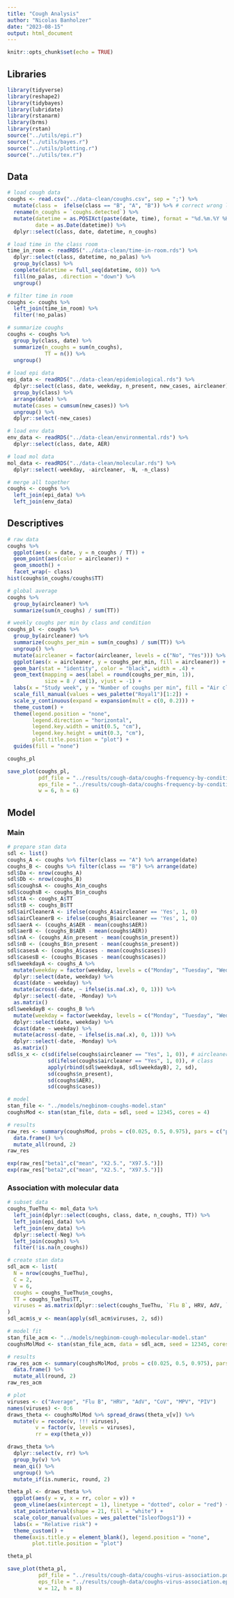 ```yaml
---
title: "Cough Analysis"
author: "Nicolas Banholzer"
date: "2023-08-15"
output: html_document
---
```


```r
knitr::opts_chunk$set(echo = TRUE)
```

## Libraries

```r
library(tidyverse)
library(reshape2)
library(tidybayes)
library(lubridate)
library(rstanarm)
library(brms)
library(rstan)
source("../utils/epi.r")
source("../utils/bayes.r")
source("../utils/plotting.r")
source("../utils/tex.r")
```

## Data

```r
# load cough data 
coughs <- read.csv("../data-clean/coughs.csv", sep = ";") %>%
  mutate(class =  ifelse(class == "B", "A", "B")) %>% # correct wrong label by Simon who put Kontrollklasse 3a=A instead of Kontrollklasse 3a=B
  rename(n_coughs = `coughs.detected`) %>%
  mutate(datetime = as.POSIXct(paste(date, time), format = "%d.%m.%Y %H:%M:%S"),
         date = as.Date(datetime)) %>%
  dplyr::select(class, date, datetime, n_coughs)

# load time in the class room
time_in_room <- readRDS("../data-clean/time-in-room.rds") %>%
  dplyr::select(class, datetime, no_palas) %>%
  group_by(class) %>%
  complete(datetime = full_seq(datetime, 60)) %>%
  fill(no_palas, .direction = "down") %>%
  ungroup()

# filter time in room
coughs <- coughs %>%
  left_join(time_in_room) %>%
  filter(!no_palas) 

# summarize coughs
coughs <- coughs %>%
  group_by(class, date) %>%
  summarize(n_coughs = sum(n_coughs),
            TT = n()) %>%
  ungroup()
  
# load epi data 
epi_data <- readRDS("../data-clean/epidemiological.rds") %>%
  dplyr::select(class, date, weekday, n_present, new_cases, aircleaner) %>%
  group_by(class) %>%
  arrange(date) %>%
  mutate(cases = cumsum(new_cases)) %>%
  ungroup() %>%
  dplyr::select(-new_cases)

# load env data
env_data <- readRDS("../data-clean/environmental.rds") %>%
  dplyr::select(class, date, AER)

# load mol data
mol_data <- readRDS("../data-clean/molecular.rds") %>%
  dplyr::select(-weekday, -aircleaner, -N, -n_class)

# merge all together
coughs <- coughs %>%
  left_join(epi_data) %>%
  left_join(env_data) 
```


## Descriptives

```r
# raw data
coughs %>%
  ggplot(aes(x = date, y = n_coughs / TT)) +
  geom_point(aes(color = aircleaner)) +
  geom_smooth() +
  facet_wrap(~ class)
hist(coughs$n_coughs/coughs$TT)

# global average
coughs %>%
  group_by(aircleaner) %>%
  summarize(sum(n_coughs) / sum(TT))

# weekly coughs per min by class and condition
coughs_pl <- coughs %>%
  group_by(aircleaner) %>%
  summarize(coughs_per_min = sum(n_coughs) / sum(TT)) %>%
  ungroup() %>%
  mutate(aircleaner = factor(aircleaner, levels = c("No", "Yes"))) %>%
  ggplot(aes(x = aircleaner, y = coughs_per_min, fill = aircleaner)) +
  geom_bar(stat = "identity", color = "black", width = .4) +
  geom_text(mapping = aes(label = round(coughs_per_min, 1)),
            size = 8 / cm(1), vjust = -1) +
  labs(x = "Study week", y = "Number of coughs per min", fill = "Air cleaner", title = "d") +
  scale_fill_manual(values = wes_palette("Royal1")[1:2]) +
  scale_y_continuous(expand = expansion(mult = c(0, 0.2))) +
  theme_custom() +
  theme(legend.position = "none",
        legend.direction = "horizontal",
        legend.key.width = unit(0.5, "cm"),
        legend.key.height = unit(0.3, "cm"),
        plot.title.position = "plot") +
  guides(fill = "none")

coughs_pl

save_plot(coughs_pl, 
          pdf_file = "../results/cough-data/coughs-frequency-by-condition.pdf", 
          eps_file = "../results/cough-data/coughs-frequency-by-condition.eps", 
          w = 6, h = 6)
```


## Model

### Main

```r
# prepare stan data
sdl <- list()
coughs_A <- coughs %>% filter(class == "A") %>% arrange(date)
coughs_B <- coughs %>% filter(class == "B") %>% arrange(date)
sdl$Da <- nrow(coughs_A)
sdl$Db <- nrow(coughs_B)
sdl$coughsA <- coughs_A$n_coughs
sdl$coughsB <- coughs_B$n_coughs
sdl$tA <- coughs_A$TT
sdl$tB <- coughs_B$TT
sdl$airCleanerA <- ifelse(coughs_A$aircleaner == 'Yes', 1, 0)
sdl$airCleanerB <- ifelse(coughs_B$aircleaner == 'Yes', 1, 0)
sdl$aerA <- (coughs_A$AER - mean(coughs$AER)) 
sdl$aerB <- (coughs_B$AER - mean(coughs$AER))
sdl$nA <- (coughs_A$n_present - mean(coughs$n_present)) 
sdl$nB <- (coughs_B$n_present - mean(coughs$n_present)) 
sdl$casesA <- (coughs_A$cases - mean(coughs$cases)) 
sdl$casesB <- (coughs_B$cases - mean(coughs$cases)) 
sdl$weekdayA <- coughs_A %>%
  mutate(weekday = factor(weekday, levels = c("Monday", "Tuesday", "Wednesday", "Thursday", "Friday"))) %>%
  dplyr::select(date, weekday) %>%
  dcast(date ~ weekday) %>%
  mutate(across(-date, ~ ifelse(is.na(.x), 0, 1))) %>%
  dplyr::select(-date, -Monday) %>%
  as.matrix()
sdl$weekdayB <- coughs_B %>%
  mutate(weekday = factor(weekday, levels = c("Monday", "Tuesday", "Wednesday", "Thursday", "Friday"))) %>%
  dplyr::select(date, weekday) %>%
  dcast(date ~ weekday) %>%
  mutate(across(-date, ~ ifelse(is.na(.x), 0, 1))) %>%
  dplyr::select(-date, -Monday) %>%
  as.matrix()
sdl$s_x <- c(sd(ifelse(coughs$aircleaner == "Yes", 1, 0)), # aircleaner
             sd(ifelse(coughs$aircleaner == "Yes", 1, 0)), # class
             apply(rbind(sdl$weekdayA, sdl$weekdayB), 2, sd),
             sd(coughs$n_present),
             sd(coughs$AER),
             sd(coughs$cases))

# model
stan_file <- "../models/negbinom-coughs-model.stan"
coughsMod <- stan(stan_file, data = sdl, seed = 12345, cores = 4)

# results
raw_res <- summary(coughsMod, probs = c(0.025, 0.5, 0.975), pars = c("phi", "beta0", "beta1", "beta2", "beta3", "beta4", "beta5", "beta6"))$summary %>%
  data.frame() %>%
  mutate_all(round, 2) 
raw_res

exp(raw_res["beta1",c("mean", "X2.5.", "X97.5.")])
exp(raw_res["beta2",c("mean", "X2.5.", "X97.5.")])
```

### Association with molecular data

```r
# subset data
coughs_TueThu <- mol_data %>%
  left_join(dplyr::select(coughs, class, date, n_coughs, TT)) %>%
  left_join(epi_data) %>%
  left_join(env_data) %>%
  dplyr::select(-Neg) %>%
  left_join(coughs) %>%
  filter(!is.na(n_coughs))

# create stan data
sdl_acm <- list(
  N = nrow(coughs_TueThu),
  C = 2,
  V = 6,
  coughs = coughs_TueThu$n_coughs,
  TT = coughs_TueThu$TT,
  viruses = as.matrix(dplyr::select(coughs_TueThu, `Flu B`, HRV, AdV, `SARS-CoV-2`, MPV, PIV))
)
sdl_acm$s_v <- mean(apply(sdl_acm$viruses, 2, sd))

# model fit
stan_file_acm <- "../models/negbinom-cough-molecular-model.stan"
coughsMolMod <- stan(stan_file_acm, data = sdl_acm, seed = 12345, cores = 4)

# results
raw_res_acm <- summary(coughsMolMod, probs = c(0.025, 0.5, 0.975), pars = c("phi", "beta0", "theta", "theta_v", "tau"))$summary %>%
  data.frame() %>%
  mutate_all(round, 2) 
raw_res_acm

# plot
viruses <- c("Average", "Flu B", "HRV", "AdV", "CoV", "MPV", "PIV")
names(viruses) <- 0:6
draws_theta <- coughsMolMod %>% spread_draws(theta_v[v]) %>%
  mutate(v = recode(v, !!! viruses),
         v = factor(v, levels = viruses),
         rr = exp(theta_v))

draws_theta %>%
  dplyr::select(v, rr) %>%
  group_by(v) %>%
  mean_qi() %>%
  ungroup() %>%
  mutate_if(is.numeric, round, 2)

theta_pl <- draws_theta %>%
  ggplot(aes(y = v, x = rr, color = v)) +
  geom_vline(aes(xintercept = 1), linetype = "dotted", color = "red") +
  stat_pointinterval(shape = 21, fill = "white") +
  scale_color_manual(values = wes_palette("IsleofDogs1")) +
  labs(x = "Relative risk") +
  theme_custom() +
  theme(axis.title.y = element_blank(), legend.position = "none",
        plot.title.position = "plot")

theta_pl

save_plot(theta_pl, 
          pdf_file = "../results/cough-data/coughs-virus-association.pdf", 
          eps_file = "../results/cough-data/coughs-virus-association.eps", 
          w = 12, h = 8)
```
